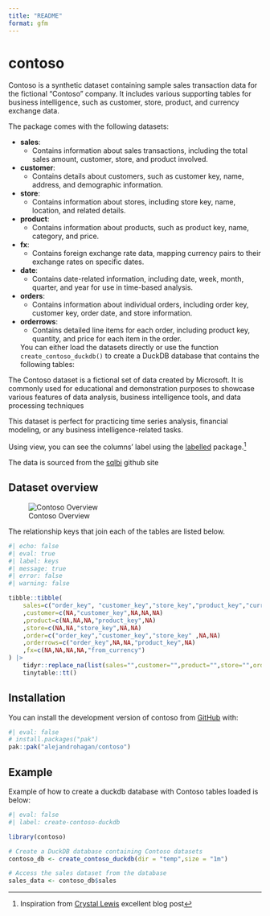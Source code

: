 ```yaml
---
title: "README"
format: gfm
---
```


# contoso

Contoso is a synthetic dataset containing sample sales transaction data for the fictional "Contoso" company. It includes various supporting tables for business intelligence, such as customer, store, product, and currency exchange data.

The package comes with the following datasets:

- **sales**:
  - Contains information about sales transactions, including the total sales amount, customer, store, and product involved.

- **customer**:
  - Contains details about customers, such as customer key, name, address, and demographic information.

- **store**:
  - Contains information about stores, including store key, name, location, and related details.

- **product**:
  - Contains information about products, such as product key, name, category, and price.

- **fx**:
  - Contains foreign exchange rate data, mapping currency pairs to their exchange rates on specific dates.

- **date**:
  - Contains date-related information, including date, week, month, quarter, and year for use in time-based analysis.

- **orders**:
  - Contains information about individual orders, including order key, customer key, order date, and store information.

- **orderrows**:
  - Contains detailed line items for each order, including product key, quantity, and price for each item in the order.
  
  
  You can either load the datasets directly or use the function `create_contoso_duckdb()` to create a DuckDB database that contains the following tables:
  
 The Contoso dataset is a fictional set of data created by Microsoft. It is commonly used for educational and demonstration purposes to showcase various features of data analysis, business intelligence tools, and data processing techniques

This dataset is perfect for practicing time series analysis, financial modeling, or any business intelligence-related tasks.

Using view, you can see the columns' label using the [labelled](https://larmarange.github.io/labelled/index.html) package.^[Inspiration from [Crystal Lewis](https://cghlewis.com/blog/dict_clean/) excellent blog post]

The data is sourced from the [sqlbi](https://github.com/sql-bi/Contoso-Data-Generator-V2-Data/releases/tag/ready-to-use-data) github site 

## Dataset overview 


![Contoso Overview](fig/contoso_schema.svg)


The relationship keys that join each of the tables are listed below.

```r
#| echo: false
#| eval: true
#| label: keys
#| message: true
#| error: false
#| warning: false

tibble::tibble(
    sales=c("order_key", "customer_key","store_key","product_key","currency_code")
    ,customer=c(NA,"customer_key",NA,NA,NA)
    ,product=c(NA,NA,NA,"product_key",NA)
    ,store=c(NA,NA,"store_key",NA,NA)
    ,order=c("order_key","customer_key","store_key" ,NA,NA)
    ,orderrows=c("order_key",NA,NA,"product_key",NA)
    ,fx=c(NA,NA,NA,NA,"from_currency")
) |> 
    tidyr::replace_na(list(sales="",customer="",product="",store="",order="",orderrows="",fx="")) |> 
    tinytable::tt() 

```

## Installation

You can install the development version of contoso from [GitHub](https://github.com/alejandrohagan/contoso) with:

```r
#| eval: false
# install.packages("pak")
pak::pak("alejandrohagan/contoso")
```

## Example

Example of how to create a duckdb database with Contoso tables loaded is below:


```r
#| eval: false
#| label: create-contoso-duckdb

library(contoso)

# Create a DuckDB database containing Contoso datasets
contoso_db <- create_contoso_duckdb(dir = "temp",size = "1m")

# Access the sales dataset from the database
sales_data <- contoso_db$sales

```


